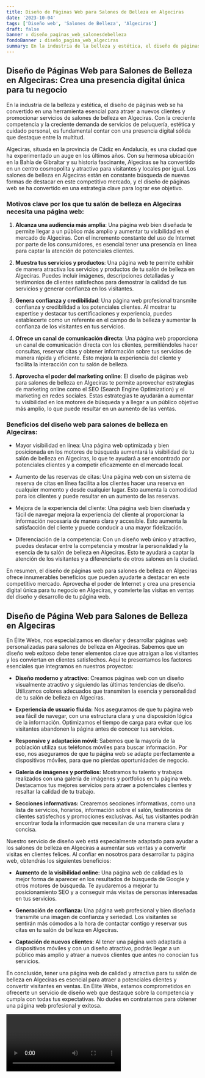 ```yaml
---
title: Diseño de Páginas Web para Salones de Belleza en Algeciras
date: '2023-10-04'
tags: ['Diseño web', 'Salones de Belleza', 'Algeciras']
draft: false
banner : diseño_paginas_web_salonesdebelleza
fondoBanner : diseño_pagina_web_algeciras
summary: En la industria de la belleza y estética, el diseño de páginas web se ha convertido en una herramienta esencial para atraer a nuevos clientes y promocionar servicios de salones de belleza en Algeciras. Con la creciente competencia y la creciente demanda de servicios de peluquería, estética y cuidado personal, es fundamental contar con una presencia digital sólida que destaque entre la multitud.
---
```


## **Diseño de Páginas Web para Salones de Belleza en Algeciras: Crea una presencia digital única para tu negocio**

En la industria de la belleza y estética, el diseño de páginas web se ha convertido en una herramienta esencial para atraer a nuevos clientes y promocionar servicios de salones de belleza en Algeciras. Con la creciente competencia y la creciente demanda de servicios de peluquería, estética y cuidado personal, es fundamental contar con una presencia digital sólida que destaque entre la multitud.

Algeciras, situada en la provincia de Cádiz en Andalucía, es una ciudad que ha experimentado un auge en los últimos años. Con su hermosa ubicación en la Bahía de Gibraltar y su historia fascinante, Algeciras se ha convertido en un centro cosmopolita y atractivo para visitantes y locales por igual. Los salones de belleza en Algeciras están en constante búsqueda de nuevas formas de destacar en este competitivo mercado, y el diseño de páginas web se ha convertido en una estrategia clave para lograr ese objetivo. 

### **Motivos clave por los que tu salón de belleza en Algeciras necesita una página web:**

1. **Alcanza una audiencia más amplia**: Una página web bien diseñada te permite llegar a un público más amplio y aumentar tu visibilidad en el mercado de Algeciras. Con el incremento constante del uso de Internet por parte de los consumidores, es esencial tener una presencia en línea para captar la atención de potenciales clientes.

2. **Muestra tus servicios y productos**: Una página web te permite exhibir de manera atractiva los servicios y productos de tu salón de belleza en Algeciras. Puedes incluir imágenes, descripciones detalladas y testimonios de clientes satisfechos para demostrar la calidad de tus servicios y generar confianza en los visitantes.

3. **Genera confianza y credibilidad**: Una página web profesional transmite confianza y credibilidad a los potenciales clientes. Al mostrar tu expertise y destacar tus certificaciones y experiencia, puedes establecerte como un referente en el campo de la belleza y aumentar la confianza de los visitantes en tus servicios.

4. **Ofrece un canal de comunicación directa**: Una página web proporciona un canal de comunicación directa con los clientes, permitiéndoles hacer consultas, reservar citas y obtener información sobre tus servicios de manera rápida y eficiente. Esto mejora la experiencia del cliente y facilita la interacción con tu salón de belleza.

5. **Aprovecha el poder del marketing online**: El diseño de páginas web para salones de belleza en Algeciras te permite aprovechar estrategias de marketing online como el SEO (Search Engine Optimization) y el marketing en redes sociales. Estas estrategias te ayudarán a aumentar tu visibilidad en los motores de búsqueda y a llegar a un público objetivo más amplio, lo que puede resultar en un aumento de las ventas.

### **Beneficios del diseño web para salones de belleza en Algeciras:**

- Mayor visibilidad en línea: Una página web optimizada y bien posicionada en los motores de búsqueda aumentará la visibilidad de tu salón de belleza en Algeciras, lo que te ayudará a ser encontrado por potenciales clientes y a competir eficazmente en el mercado local.

- Aumento de las reservas de citas: Una página web con un sistema de reserva de citas en línea facilita a los clientes hacer una reserva en cualquier momento y desde cualquier lugar. Esto aumenta la comodidad para los clientes y puede resultar en un aumento de las reservas.

- Mejora de la experiencia del cliente: Una página web bien diseñada y fácil de navegar mejora la experiencia del cliente al proporcionar la información necesaria de manera clara y accesible. Esto aumenta la satisfacción del cliente y puede conducir a una mayor fidelización.

- Diferenciación de la competencia: Con un diseño web único y atractivo, puedes destacar entre la competencia y mostrar la personalidad y la esencia de tu salón de belleza en Algeciras. Esto te ayudará a captar la atención de los visitantes y a diferenciarte de otros salones en la ciudad.

En resumen, el diseño de páginas web para salones de belleza en Algeciras ofrece innumerables beneficios que pueden ayudarte a destacar en este competitivo mercado. Aprovecha el poder de Internet y crea una presencia digital única para tu negocio en Algeciras, y convierte las visitas en ventas del diseño y desarrollo de tu página web.

<GifSeo />

<Cta />

## Diseño de Página Web para Salones de Belleza en Algeciras

En Élite Webs, nos especializamos en diseñar y desarrollar páginas web personalizadas para salones de belleza en Algeciras. Sabemos que un diseño web exitoso debe tener elementos clave que atraigan a los visitantes y los conviertan en clientes satisfechos. Aquí te presentamos los factores esenciales que integramos en nuestros proyectos:

- **Diseño moderno y atractivo:** Creamos páginas web con un diseño visualmente atractivo y siguiendo las últimas tendencias de diseño. Utilizamos colores adecuados que transmiten la esencia y personalidad de tu salón de belleza en Algeciras.

- **Experiencia de usuario fluida:** Nos aseguramos de que tu página web sea fácil de navegar, con una estructura clara y una disposición lógica de la información. Optimizamos el tiempo de carga para evitar que los visitantes abandonen la página antes de conocer tus servicios.

- **Responsive y adaptación móvil:** Sabemos que la mayoría de la población utiliza sus teléfonos móviles para buscar información. Por eso, nos aseguramos de que tu página web se adapte perfectamente a dispositivos móviles, para que no pierdas oportunidades de negocio.

- **Galería de imágenes y portfolios:** Mostramos tu talento y trabajos realizados con una galería de imágenes y portfolios en tu página web. Destacamos tus mejores servicios para atraer a potenciales clientes y resaltar la calidad de tu trabajo.

- **Secciones informativas:** Crearemos secciones informativas, como una lista de servicios, horarios, información sobre el salón, testimonios de clientes satisfechos y promociones exclusivas. Así, tus visitantes podrán encontrar toda la información que necesitan de una manera clara y concisa.

Nuestro servicio de diseño web está especialmente adaptado para ayudar a los salones de belleza en Algeciras a aumentar sus ventas y a convertir visitas en clientes felices. Al confiar en nosotros para desarrollar tu página web, obtendrás los siguientes beneficios:

- **Aumento de la visibilidad online:** Una página web de calidad es la mejor forma de aparecer en los resultados de búsqueda de Google y otros motores de búsqueda. Te ayudaremos a mejorar tu posicionamiento SEO y a conseguir más visitas de personas interesadas en tus servicios.

- **Generación de confianza:** Una página web profesional y bien diseñada transmite una imagen de confianza y seriedad. Los visitantes se sentirán más cómodos a la hora de contactar contigo y reservar sus citas en tu salón de belleza en Algeciras.

- **Captación de nuevos clientes:** Al tener una página web adaptada a dispositivos móviles y con un diseño atractivo, podrás llegar a un público más amplio y atraer a nuevos clientes que antes no conocían tus servicios.

En conclusión, tener una página web de calidad y atractiva para tu salón de belleza en Algeciras es esencial para atraer a potenciales clientes y convertir visitantes en ventas. En Élite Webs, estamos comprometidos en ofrecerte un servicio de diseño web que destaque sobre la competencia y cumpla con todas tus expectativas. No dudes en contratarnos para obtener una página web profesional y exitosa.

<Video />

<CtaBot job='Salones de Belleza' city='Algeciras'/>

<Gmaps query='Algeciras+españa+maps' />